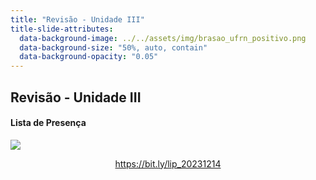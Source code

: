 ```yaml
---
title: "Revisão - Unidade III"
title-slide-attributes:
  data-background-image: ../../assets/img/brasao_ufrn_positivo.png
  data-background-size: "50%, auto, contain"
  data-background-opacity: "0.05"
---
```


## Revisão - Unidade III
#### Lista de Presença

![](https://chart.apis.google.com/chart?cht=qr&chs=300x300&chld=L%7C1&chl=https%3A%2F%2Fbit.ly%2Flip_20231214){fig-align="center"}

<a href="https://bit.ly/lip_20231214"><p style="text-align:center;">https://bit.ly/lip_20231214</p></a>